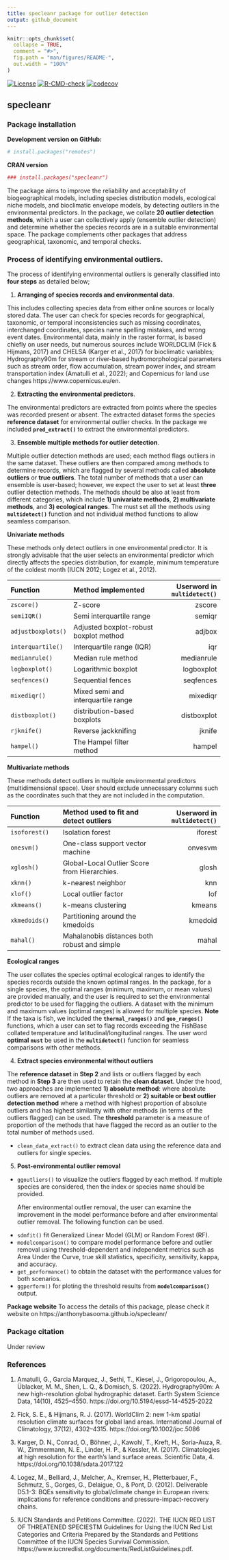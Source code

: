```yaml
---
title: specleanr package for outlier detection
output: github_document
---
```


<!-- <style> -->
<!-- body { -->
<!--     text-align: justify; -->
<!--     font-family: Calibri; -->
<!--     font-size: 17px; -->
<!-- } -->
<!-- .p { -->
<!--  font-size:17px; -->
<!--  font-family: Consolas; -->
<!-- } -->
<!-- </style> -->

<!-- README.md is generated from README.Rmd. Please edit that file -->

```r
knitr::opts_chunk$set(
  collapse = TRUE,
  comment = "#>",
  fig.path = "man/figures/README-",
  out.width = "100%"
)
```

<!-- badges: start -->
[![License](https://img.shields.io/badge/License-GPL%20%28%3E=%203%29-lightgrey.svg?style=flat)](http://www.gnu.org/licenses/gpl-3.0.html)
[![R-CMD-check](https://github.com/AnthonyBasooma/specleanr/actions/workflows/R-CMD-check.yaml/badge.svg)](https://github.com/AnthonyBasooma/specleanr/actions/workflows/R-CMD-check.yaml)
[![codecov](https://codecov.io/gh/AnthonyBasooma/specleanr/graph/badge.svg?token=M9431LXVLG)](https://codecov.io/gh/AnthonyBasooma/specleanr)


<!-- badges: end -->

## specleanr

### Package installation

**Development version on GitHub:**

``` r
# install.packages("remotes")

```

**CRAN version**

```r
### install.packages("specleanr")
```


The package aims to improve the reliability and acceptability of biogeographical models, including species distribution models, ecological niche models, and bioclimatic envelope models, by detecting outliers in the environmental predictors. In the package, we collate **20 outlier detection methods**, which a user can collectively apply (ensemble outlier detection) and determine whether the species records are in a suitable environmental space. The package complements other packages that address geographical, taxonomic, and temporal checks.


### Process of identifying environmental outliers.

The process of identifying environmental outliers is generally classified into **four steps** as detailed below; 

<!--(![This is the caption!](img/rmarkdown_hex.png))-->

1.  **Arranging of species records and environmental data**.

This includes collecting species data from either online sources or locally stored data. The user can check for species records for geographical, taxonomic, or temporal inconsistencies such as missing coordinates, interchanged coordinates, species name spelling mistakes, and wrong event dates. Environmental data, mainly in the raster format, is based chiefly on user needs, but numerous sources include WORLDCLIM (Fick & Hijmans, 2017) and CHELSA (Karger et al., 2017) for bioclimatic variables; Hydrography90m for stream or river-based hydromorphological parameters such as stream order, flow accumulation, stream power index, and stream transportation index (Amatulli et al., 2022); and Copernicus for land use changes https://www.copernicus.eu/en.

2.  **Extracting the environmental predictors**.

The environmental predictors are extracted from points where the species was recorded present or absent. The extracted dataset forms the species **reference dataset** for environmental outlier checks. In the package we included **`pred_extract()`** to extract the environmental predictors.  

3.  **Ensemble multiple methods for outlier detection**.

Multiple outlier detection methods are used; each method flags outliers in the same dataset. These outliers are then compared among methods to determine records, which are flagged by several methods called **absolute outliers** or **true outliers**. The total number of methods that a user can ensemble is user-based; however, we expect the user to set at least **three** outlier detection methods. The methods should be also at least from different categories, which include **1) univariate methods**, **2) multivariate methods**, and **3) ecological ranges**. The must set all the methods using **`multidetect()`** function and not individual method functions to allow seamless comparison.

**Univariate methods**

These methods only detect outliers in one environmental predictor. It is strongly advisable that the user selects an environmental predictor which directly affects the species distribution, for example, minimum temperature of the coldest month (IUCN 2012; Logez et al., 2012).

+-------------------------+------------------------------------------------+--------------------------------+
| Function                | Method implemented                             |Userword in **`multidetect()`** |
+:========================+:===============================================+===============================:+
|`zscore()`               |  Z-score                                       | zscore                         |
+-------------------------+------------------------------------------------+--------------------------------+
|`semiIQR()`              | Semi interquartile range                       | semiqr                         |
+-------------------------+------------------------------------------------+--------------------------------+
|`adjustboxplots()`       | Adjusted boxplot-robust boxplot method         | adjbox                         |
+-------------------------+------------------------------------------------+--------------------------------+
|`interquartile()`        | Interquartile range (IQR)                      | iqr                            |
+-------------------------+------------------------------------------------+--------------------------------+
|`medianrule()`           | Median rule method                             | medianrule                     |
+-------------------------+------------------------------------------------+--------------------------------+
|`logboxplot()`           | Logarithmic boxplot                            | logboxplot                     |
+-------------------------+------------------------------------------------+--------------------------------+
|`seqfences()`            | Sequential fences                              |seqfences                       |
+-------------------------+------------------------------------------------+--------------------------------+
|`mixediqr()`             | Mixed semi and interquartile range             | mixediqr                       |
+-------------------------+------------------------------------------------+--------------------------------+
|`distboxplot()`          | distribution-based boxplots                    | distboxplot                    |
+-------------------------+------------------------------------------------+--------------------------------+
|`rjknife()`              | Reverse jackknifing                            | jknife                         |
+-------------------------+------------------------------------------------+--------------------------------+
|`hampel()`               | The Hampel filter method                       | hampel                         |
+-------------------------+------------------------------------------------+--------------------------------+
**Multivariate methods**

These methods detect outliers in multiple environmental predictors (multidimensional space). User should exclude unnecessary columns such as the coordinates such that they are not included in the computation.

+-------------------------+------------------------------------------------+-------------------------------+
| Function                | Method used to fit and detect outliers         |Userword in **`multidetect()`**|  
+:========================+:===============================================+==============================:+
|`isoforest()`            | Isolation forest                               |  iforest                      |
+-------------------------+------------------------------------------------+-------------------------------+
|`onesvm()`               | One-class support vector machine               | onvesvm                       |
+-------------------------+------------------------------------------------+-------------------------------+
|`xglosh()`               | Global-Local Outlier Score from Hierarchies.   | glosh                         |
+-------------------------+------------------------------------------------+-------------------------------+
|`xknn()`                 | k-nearest neighbor                             | knn                           |
+-------------------------+------------------------------------------------+-------------------------------+
|`xlof()`                 | Local outlier factor                           | lof                           |
+-------------------------+------------------------------------------------+-------------------------------+
|`xkmeans()`              | k-means clustering                             | kmeans                        |
+-------------------------+------------------------------------------------+-------------------------------+
|`xkmedoids()`            | Partitioning around the kmedoids               | kmedoid                       |
+-------------------------+------------------------------------------------+-------------------------------+
|`mahal()`                | Mahalanobis distances both robust and simple   | mahal                         |
+-------------------------+------------------------------------------------+-------------------------------+

**Ecological ranges**

The user collates the species optimal ecological ranges to identify the species records outside the known optimal ranges. In the package, for a single species, the optimal ranges (minimum, maximum, or mean values) are provided manually, and the user is required to set the environmental predictor to be used for flagging the outliers. A dataset with the minimum and maximum values (optimal ranges) is allowed for multiple species. 
**Note** If the taxa is fish, we included the **`thermal_ranges()`** and **`geo_ranges()`** functions, which a user can set to flag records exceeding the FishBase collated temperature and latitudinal/longitudinal ranges. The user word **optimal** **`must`** be used in the **`multidetect()`** function for seamless comparisons with other methods.

4.  **Extract species environmental without outliers**

The **reference dataset** in **Step 2** and lists or outliers flagged by each method in **Step 3** are then used to retain the **clean dataset**. Under the hood, two approaches are implemented **1) absolute method**: where absolute outliers are removed at a particular threshold or **2) suitable or best outlier detection method** where a method with highest proportion of absolute outliers and has highest similarity with other methods (in terms of the outliers flagged) can be used. The **threshold** parameter is a measure of proportion of the methods that have flagged the record as an outlier to the total number of methods used.

* `clean_data_extract()` to extract clean data using the reference data and outliers for single species.

5.  **Post-environmental outlier removal**

* `ggoutliers()` to visualize the outliers flagged by each method. If multiple species are considered, then the index or species name should be provided. 
<p>After environmental outlier removal, the user can examine the improvement in the model performance before and after environmental outlier removal. The following function can be used.</p>

* `sdmfit()` fit Generalized Linear Model (GLM) or Random Forest (RF).
* `modelcomparison()` to compare model performance before and outlier removal using threshold-dependent and independent metrics such as Area Under the Curve, true skill statistics, specificity, sensitivity, kappa, and accuracy.
* `get_performance()` to obtain the dataset with the performance values for both scenarios.
* `ggperform()` for ploting the threshold results from **`modelcomparison()`** output.

**Package website**
To access the details of this package, please check it website on https://anthonybasooma.github.io/specleanr/

### Package citation
Under review


### References
1. Amatulli, G., Garcia Marquez, J., Sethi, T., Kiesel, J., Grigoropoulou, A., Üblacker, M. M., Shen, L. Q., & Domisch, S. (2022). Hydrography90m: A new high-resolution global hydrographic dataset. Earth System Science Data, 14(10), 4525–4550. https://doi.org/10.5194/essd-14-4525-2022

2. Fick, S. E., & Hijmans, R. J. (2017). WorldClim 2: new 1-km spatial resolution climate surfaces for global land areas. International Journal of Climatology, 37(12), 4302–4315. https://doi.org/10.1002/joc.5086

3. Karger, D. N., Conrad, O., Böhner, J., Kawohl, T., Kreft, H., Soria-Auza, R. W., Zimmermann, N. E., Linder, H. P., & Kessler, M. (2017). Climatologies at high resolution for the earth’s land surface areas. Scientific Data, 4. https://doi.org/10.1038/sdata.2017.122

4. Logez, M., Belliard, J., Melcher, A., Kremser, H., Pletterbauer, F., Schmutz, S., Gorges, G., Delaigue, O., & Pont, D. (2012). Deliverable D5.1-3: BQEs sensitivity to global/climate change in European rivers: implications for reference conditions and pressure-impact-recovery chains.

5. IUCN Standards and Petitions Committee. (2022). THE IUCN RED LIST OF THREATENED SPECIESTM Guidelines for Using the IUCN Red List Categories and Criteria Prepared by the Standards and Petitions Committee of the IUCN Species Survival Commission. https://www.iucnredlist.org/documents/RedListGuidelines.pdf.

